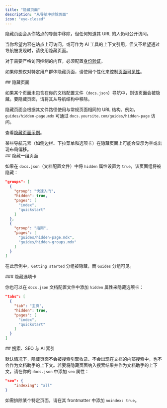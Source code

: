 ```yaml
---
title: "隐藏页面"
description: "从导航中排除页面"
icon: "eye-closed"
---
```


隐藏页面会从你站点的导航中移除，但任何知道其 URL 的人仍可公开访问。

当你希望内容在站点上可访问，或可作为 AI 工具的上下文引用，但又不希望通过导航被发现时，请使用隐藏页面。

对于需要严格访问控制的内容，必须配置[身份验证](/zh/zh/authentication-personalization/authentication-setup)。

如果你想仅对特定用户群体隐藏页面，请使用个性化来控制[页面可见性](/zh/zh/authentication-personalization/overview#page-visibility)。

<div id="hiding-a-page">
  ## 隐藏页面
</div>

如果某个页面未包含在你的文档配置文件（`docs.json`）导航中，则该页面会被隐藏。要隐藏页面，请将其从导航结构中移除。

隐藏页面会根据其文件路径使用与常规页面相同的 URL 结构。例如，`guides/hidden-page.mdx` 可通过 `docs.yoursite.com/guides/hidden-page` 访问。

查看[隐藏页面示例](/zh/zh/guides/hidden-page-example)。

<Note>
  某些导航元素（如侧边栏、下拉菜单和选项卡）在隐藏页面上可能会显示为空或出现布局偏移。
</Note>

<div id="hiding-a-group-of-pages">
  ## 隐藏一组页面
</div>

如果在 `docs.json`（文档配置文件）中将 `hidden` 属性设置为 `true`，该页面组将被隐藏：

```json highlight={4}
"groups": [
  {
    "group": "快速入门",
    "hidden": true,
    "pages": [
      "index",
      "quickstart"
    ]
  },
  {
    "group": "指南",
    "pages": [
      "guides/hidden-page.mdx",
      "guides/hidden-groups.mdx"
    ]
  }
]
```

在此示例中，`Getting started` 分组被隐藏，而 `Guides` 分组可见。

<div id="hiding-a-tab">
  ### 隐藏选项卡
</div>

你也可以在 `docs.json` 文档配置文件中添加 `hidden` 属性来隐藏选项卡：

```json highlight={4}
"tabs": [
  {
    "tab": "主页",
    "hidden": true,
    "pages": [
      "index",
      "quickstart"
    ]
  }
]
```

<div id="search-seo-and-ai-indexing">
  ## 搜索、SEO 与 AI 索引
</div>

默认情况下，隐藏页面不会被搜索引擎收录、不会出现在文档的内部搜索中，也不会作为文档助手的上下文。若要将隐藏页面纳入搜索结果并作为文档助手的上下文，请在你的 `docs.json` 中添加 `seo` 属性：

```json
"seo": {
    "indexing": "all"
}
```

如需排除某个特定页面，请在其 frontmatter 中添加 `noindex: true`。